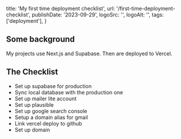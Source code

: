   title: 'My first time deployment checklist',
  url: '/first-time-deployment-checklist',
  publishDate: '2023-09-29',
  logoSrc: '',
  logoAlt: '',
  tags: ['deployment'],
}

<Metadata metadata={metadata} />

## Some background
My projects use Next.js and Supabase. Then are deployed to Vercel.

## The Checklist
- Set up supabase for production
- Sync local database with the production one
- Set up mailer lite account
- Set up plausible
- Set up google search console
- Setup a domain alias for gmail
- Link vercel deploy to github
- Set up domain


<NoteFooter />
